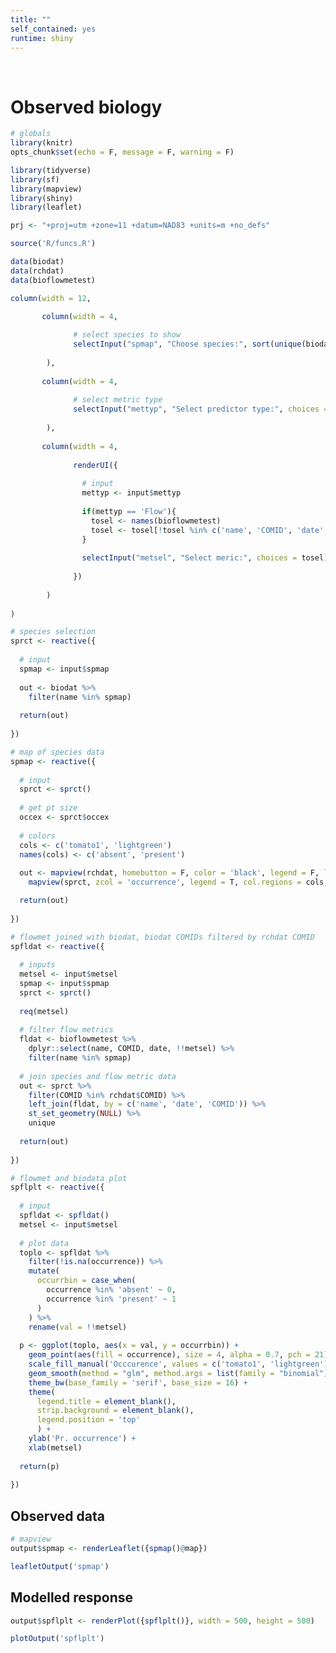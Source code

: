 ```yaml
---
title: ""
self_contained: yes
runtime: shiny
---
```


<br>

# Observed biology {.tabset}

```r
# globals
library(knitr)
opts_chunk$set(echo = F, message = F, warning = F)

library(tidyverse)
library(sf)
library(mapview)
library(shiny)
library(leaflet)

prj <- "+proj=utm +zone=11 +datum=NAD83 +units=m +no_defs"

source('R/funcs.R')

data(biodat)
data(rchdat)
data(bioflowmetest)
```

```r
column(width = 12,

       column(width = 4, 
              
              # select species to show
              selectInput("spmap", "Choose species:", sort(unique(biodat$name)))
                
        ), 
       
       column(width = 4,
              
              # select metric type
              selectInput("mettyp", "Select predictor type:", choices = c('Flow'))
       
        ),
       
       column(width = 4, 
              
              renderUI({
                
                # input
                mettyp <- input$mettyp
                
                if(mettyp == 'Flow'){
                  tosel <- names(bioflowmetest)
                  tosel <- tosel[!tosel %in% c('name', 'COMID', 'date', '<NA>')]
                }
                
                selectInput("metsel", "Select meric:", choices = tosel)
                
              })
              
        )
       
)
```

```r
# species selection
sprct <- reactive({
  
  # input
  spmap <- input$spmap
  
  out <- biodat %>% 
    filter(name %in% spmap) 
  
  return(out)
  
})

# map of species data
spmap <- reactive({
  
  # input
  sprct <- sprct()
  
  # get pt size
  occex <- sprct$occex
  
  # colors
  cols <- c('tomato1', 'lightgreen')
  names(cols) <- c('absent', 'present')
  
  out <- mapview(rchdat, homebutton = F, color = 'black', legend = F, lwd = 0.5, alpha = 0.5, layer = 'Reaches') + 
    mapview(sprct, zcol = 'occurrence', legend = T, col.regions = cols, cex = occex, homebutton = F, layer = 'Occurrence')

  return(out)
 
})

# flowmet joined with biodat, biodat COMIDs filtered by rchdat COMID
spfldat <- reactive({
  
  # inputs
  metsel <- input$metsel
  spmap <- input$spmap
  sprct <- sprct()
  
  req(metsel)
  
  # filter flow metrics
  fldat <- bioflowmetest %>% 
    dplyr::select(name, COMID, date, !!metsel) %>% 
    filter(name %in% spmap)
  
  # join species and flow metric data
  out <- sprct %>% 
    filter(COMID %in% rchdat$COMID) %>% 
    left_join(fldat, by = c('name', 'date', 'COMID')) %>% 
    st_set_geometry(NULL) %>% 
    unique
  
  return(out)
  
})

# flowmet and biodata plot
spflplt <- reactive({
  
  # input
  spfldat <- spfldat()
  metsel <- input$metsel
  
  # plot data
  toplo <- spfldat %>% 
    filter(!is.na(occurrence)) %>% 
    mutate(
      occurrbin = case_when(
        occurrence %in% 'absent' ~ 0, 
        occurrence %in% 'present' ~ 1
      )
    ) %>% 
    rename(val = !!metsel)
    
  p <- ggplot(toplo, aes(x = val, y = occurrbin)) +
    geom_point(aes(fill = occurrence), size = 4, alpha = 0.7, pch = 21) +
    scale_fill_manual('Occcurence', values = c('tomato1', 'lightgreen')) +
    geom_smooth(method = "glm", method.args = list(family = "binomial"), fullrange = T) +
    theme_bw(base_family = 'serif', base_size = 16) +
    theme(
      legend.title = element_blank(),
      strip.background = element_blank(),
      legend.position = 'top'
      ) +
    ylab('Pr. occurrence') + 
    xlab(metsel)
  
  return(p)
  
})
```

## Observed data

```r
# mapview
output$spmap <- renderLeaflet({spmap()@map})
```
```r
leafletOutput('spmap')
```

## Modelled response

```r
output$spflplt <- renderPlot({spflplt()}, width = 500, height = 500)
```
```r
plotOutput('spflplt')
```

